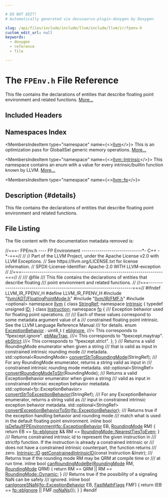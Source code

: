 ```yaml
---

# DO NOT EDIT!
# Automatically generated via docusaurus-plugin-doxygen by Doxygen.

slug: /api/files/include/include/llvm/include/llvm/ir/fpenv-h
custom_edit_url: null
keywords:
  - doxygen
  - reference
  - file

---
```





# The `FPEnv.h` File Reference

<DoxygenPage pluginConfig={pluginConfig}>

This file contains the declarations of entities that describe floating point environment and related functions. <a href="#details">More...</a>

## Included Headers

<IncludesList>
<IncludesListItem
  filePath="llvm/ADT/FloatingPointMode.h"
  permalink="/docs/api/files/include/include/llvm/include/llvm/adt/floatingpointmode-h"
  isLocal="true" />
<IncludesListItem
  filePath="llvm/IR/FMF.h"
  permalink="/docs/api/files/include/include/llvm/include/llvm/ir/fmf-h"
  isLocal="true" />
<IncludesListItem
  filePath="optional"
  permalink=""
  isLocal="false" />
</IncludesList>

## Namespaces Index

<MembersIndex>

<MembersIndexItem
  type="namespace"
  name={<><a href="/docs/api/namespaces/llvm">llvm</a></>}>
This is an optimization pass for GlobalISel generic memory operations. <a href="/docs/api/namespaces/llvm/#details">More...</a>
</MembersIndexItem>

<MembersIndexItem
  type="namespace"
  name={<><a href="/docs/api/namespaces/llvm/intrinsic">llvm::Intrinsic</a></>}>
This namespace contains an enum with a value for every intrinsic/builtin function known by LLVM. <a href="/docs/api/namespaces/llvm/intrinsic/#details">More...</a>
</MembersIndexItem>

<MembersIndexItem
  type="namespace"
  name={<><a href="/docs/api/namespaces/llvm/fp">llvm::fp</a></>}>
</MembersIndexItem>

</MembersIndex>

## Description {#details}

This file contains the declarations of entities that describe floating point environment and related functions.

## File Listing

The file content with the documentation metadata removed is:

<ProgramListing>

<Link id="l00001" /><CodeLine lineNumber="1"><span class="doxyHighlightComment">//===- FPEnv.h ---- FP Environment ------------------------------&#42;- C++ -&#42;-===//</span></CodeLine>
<Link id="l00002" /><CodeLine lineNumber="2"><span class="doxyHighlightComment">//</span></CodeLine>
<Link id="l00003" /><CodeLine lineNumber="3"><span class="doxyHighlightComment">// Part of the LLVM Project, under the Apache License v2.0 with LLVM Exceptions.</span></CodeLine>
<Link id="l00004" /><CodeLine lineNumber="4"><span class="doxyHighlightComment">// See https://llvm.org/LICENSE.txt for license information.</span></CodeLine>
<Link id="l00005" /><CodeLine lineNumber="5"><span class="doxyHighlightComment">// SPDX-License-Identifier: Apache-2.0 WITH LLVM-exception</span></CodeLine>
<Link id="l00006" /><CodeLine lineNumber="6"><span class="doxyHighlightComment">//</span></CodeLine>
<Link id="l00007" /><CodeLine lineNumber="7"><span class="doxyHighlightComment">//===----------------------------------------------------------------------===//</span></CodeLine>
<Link id="l00008" /><CodeLine lineNumber="8"><span class="doxyHighlightComment">//</span></CodeLine>
<Link id="l00009" /><CodeLine lineNumber="9"><span class="doxyHighlightComment">/// @file</span></CodeLine>
<Link id="l00010" /><CodeLine lineNumber="10"><span class="doxyHighlightComment">/// This file contains the declarations of entities that describe floating</span></CodeLine>
<Link id="l00011" /><CodeLine lineNumber="11"><span class="doxyHighlightComment">/// point environment and related functions.</span></CodeLine>
<Link id="l00012" /><CodeLine lineNumber="12"><span class="doxyHighlightComment">//</span></CodeLine>
<Link id="l00013" /><CodeLine lineNumber="13"><span class="doxyHighlightComment">//===----------------------------------------------------------------------===//</span></CodeLine>
<Link id="l00014" /><CodeLine lineNumber="14"></CodeLine>
<Link id="l00015" /><CodeLine lineNumber="15"><span class="doxyHighlightPreprocessor">#ifndef LLVM&#95;IR&#95;FPENV&#95;H</span></CodeLine>
<Link id="l00016" /><CodeLine lineNumber="16"><span class="doxyHighlightPreprocessor">#define LLVM&#95;IR&#95;FPENV&#95;H</span></CodeLine>
<Link id="l00017" /><CodeLine lineNumber="17"></CodeLine>
<Link id="l00018" /><CodeLine lineNumber="18"><span class="doxyHighlightPreprocessor">#include &quot;<a href="/docs/api/files/include/include/llvm/include/llvm/adt/floatingpointmode-h">llvm/ADT/FloatingPointMode.h</a>&quot;</span></CodeLine>
<Link id="l00019" /><CodeLine lineNumber="19"><span class="doxyHighlightPreprocessor">#include &quot;<a href="/docs/api/files/include/include/llvm/include/llvm/ir/fmf-h">llvm/IR/FMF.h</a>&quot;</span></CodeLine>
<Link id="l00020" /><CodeLine lineNumber="20"><span class="doxyHighlightPreprocessor">#include &lt;optional&gt;</span></CodeLine>
<Link id="l00021" /><CodeLine lineNumber="21"></CodeLine>
<Link id="l00022" /><CodeLine lineNumber="22"><span class="doxyHighlightKeyword">namespace </span><span class="doxyHighlight"><a href="/docs/api/namespaces/llvm">llvm</a> &#123;</span></CodeLine>
<Link id="l00023" /><CodeLine lineNumber="23"><span class="doxyHighlightKeyword">class </span><span class="doxyHighlight"><a href="/docs/api/classes/llvm/stringref">StringRef</a>;</span></CodeLine>
<Link id="l00024" /><CodeLine lineNumber="24"></CodeLine>
<Link id="l00025" /><CodeLine lineNumber="25"><span class="doxyHighlightKeyword">namespace </span><span class="doxyHighlight"><a href="/docs/api/namespaces/llvm/intrinsic">Intrinsic</a> &#123;</span></CodeLine>
<Link id="l00026" /><CodeLine lineNumber="26"><span class="doxyHighlightKeyword">typedef</span><span class="doxyHighlight"> </span><span class="doxyHighlightKeywordType">unsigned</span><span class="doxyHighlight"> <a href="/docs/api/namespaces/llvm/intrinsic/#a80add6b3b1cdaec560907995127adc16">ID</a>;</span></CodeLine>
<Link id="l00027" /><CodeLine lineNumber="27"><span class="doxyHighlight">&#125;</span></CodeLine>
<Link id="l00028" /><CodeLine lineNumber="28"></CodeLine>
<Link id="l00029" /><CodeLine lineNumber="29"><span class="doxyHighlightKeyword">class </span><span class="doxyHighlight"><a href="/docs/api/classes/llvm/instruction">Instruction</a>;</span></CodeLine>
<Link id="l00030" /><CodeLine lineNumber="30"></CodeLine>
<Link id="l00031" /><CodeLine lineNumber="31" lineLink="/docs/api/namespaces/llvm/fp"><span class="doxyHighlightKeyword">namespace </span><span class="doxyHighlight"><a href="/docs/api/namespaces/llvm/fp">fp</a> &#123;</span></CodeLine>
<Link id="l00032" /><CodeLine lineNumber="32"></CodeLine>
<Link id="l00033" /><CodeLine lineNumber="33"><span class="doxyHighlightComment">/// Exception behavior used for floating point operations.</span></CodeLine>
<Link id="l00034" /><CodeLine lineNumber="34"><span class="doxyHighlightComment">///</span></CodeLine>
<Link id="l00035" /><CodeLine lineNumber="35"><span class="doxyHighlightComment">/// Each of these values correspond to some metadata argument value of a</span></CodeLine>
<Link id="l00036" /><CodeLine lineNumber="36"><span class="doxyHighlightComment">/// constrained floating point intrinsic. See the LLVM Language Reference Manual</span></CodeLine>
<Link id="l00037" /><CodeLine lineNumber="37"><span class="doxyHighlightComment">/// for details.</span></CodeLine>
<Link id="l00038" /><CodeLine lineNumber="38" lineLink="/docs/api/namespaces/llvm/fp/#a51c5e09b2604faec548aef87bd482630"><span class="doxyHighlightKeyword">enum</span><span class="doxyHighlight"> <a href="/docs/api/namespaces/llvm/fp/#a51c5e09b2604faec548aef87bd482630">ExceptionBehavior</a> : uint8&#95;t &#123;</span></CodeLine>
<Link id="l00039" /><CodeLine lineNumber="39" lineLink="/docs/api/namespaces/llvm/fp/#a51c5e09b2604faec548aef87bd482630ad8009e7c0ce2967115e856052243ac62"><span class="doxyHighlight">  <a href="/docs/api/namespaces/llvm/fp/#a51c5e09b2604faec548aef87bd482630ad8009e7c0ce2967115e856052243ac62">ebIgnore</a>,  </span><span class="doxyHighlightComment">///&lt; This corresponds to &quot;fpexcept.ignore&quot;.</span></CodeLine>
<Link id="l00040" /><CodeLine lineNumber="40" lineLink="/docs/api/namespaces/llvm/fp/#a51c5e09b2604faec548aef87bd482630ac0971b3e4cf010afada5a9673a705e48"><span class="doxyHighlight">  <a href="/docs/api/namespaces/llvm/fp/#a51c5e09b2604faec548aef87bd482630ac0971b3e4cf010afada5a9673a705e48">ebMayTrap</a>, </span><span class="doxyHighlightComment">///&lt; This corresponds to &quot;fpexcept.maytrap&quot;.</span></CodeLine>
<Link id="l00041" /><CodeLine lineNumber="41" lineLink="/docs/api/namespaces/llvm/fp/#a51c5e09b2604faec548aef87bd482630a5dfc3e95e600e911e26874be1f27dba7"><span class="doxyHighlight">  <a href="/docs/api/namespaces/llvm/fp/#a51c5e09b2604faec548aef87bd482630a5dfc3e95e600e911e26874be1f27dba7">ebStrict</a>   </span><span class="doxyHighlightComment">///&lt; This corresponds to &quot;fpexcept.strict&quot;.</span></CodeLine>
<Link id="l00042" /><CodeLine lineNumber="42"><span class="doxyHighlight">&#125;;</span></CodeLine>
<Link id="l00043" /><CodeLine lineNumber="43"></CodeLine>
<Link id="l00044" /><CodeLine lineNumber="44"><span class="doxyHighlight">&#125;</span></CodeLine>
<Link id="l00045" /><CodeLine lineNumber="45"></CodeLine>
<Link id="l00046" /><CodeLine lineNumber="46"><span class="doxyHighlightComment">/// Returns a valid RoundingMode enumerator when given a string</span></CodeLine>
<Link id="l00047" /><CodeLine lineNumber="47"><span class="doxyHighlightComment">/// that is valid as input in constrained intrinsic rounding mode</span></CodeLine>
<Link id="l00048" /><CodeLine lineNumber="48"><span class="doxyHighlightComment">/// metadata.</span></CodeLine>
<Link id="l00049" /><CodeLine lineNumber="49"><span class="doxyHighlight">std::optional&lt;RoundingMode&gt; <a href="/docs/api/namespaces/llvm/#ac8070537f4f31ef2b969d570ee70d6fa">convertStrToRoundingMode</a>(StringRef);</span></CodeLine>
<Link id="l00050" /><CodeLine lineNumber="50"></CodeLine>
<Link id="l00051" /><CodeLine lineNumber="51"><span class="doxyHighlightComment">/// For any RoundingMode enumerator, returns a string valid as input in</span></CodeLine>
<Link id="l00052" /><CodeLine lineNumber="52"><span class="doxyHighlightComment">/// constrained intrinsic rounding mode metadata.</span></CodeLine>
<Link id="l00053" /><CodeLine lineNumber="53"><span class="doxyHighlight">std::optional&lt;StringRef&gt; <a href="/docs/api/namespaces/llvm/#a2f4c887b564c061a96777eeb4c156211">convertRoundingModeToStr</a>(RoundingMode);</span></CodeLine>
<Link id="l00054" /><CodeLine lineNumber="54"></CodeLine>
<Link id="l00055" /><CodeLine lineNumber="55"><span class="doxyHighlightComment">/// Returns a valid ExceptionBehavior enumerator when given a string</span></CodeLine>
<Link id="l00056" /><CodeLine lineNumber="56"><span class="doxyHighlightComment">/// valid as input in constrained intrinsic exception behavior metadata.</span></CodeLine>
<Link id="l00057" /><CodeLine lineNumber="57"><span class="doxyHighlight">std::optional&lt;fp::ExceptionBehavior&gt; <a href="/docs/api/namespaces/llvm/#aab775fc8630b56ff01ffc4624fed3a87">convertStrToExceptionBehavior</a>(StringRef);</span></CodeLine>
<Link id="l00058" /><CodeLine lineNumber="58"></CodeLine>
<Link id="l00059" /><CodeLine lineNumber="59"><span class="doxyHighlightComment">/// For any ExceptionBehavior enumerator, returns a string valid as</span></CodeLine>
<Link id="l00060" /><CodeLine lineNumber="60"><span class="doxyHighlightComment">/// input in constrained intrinsic exception behavior metadata.</span></CodeLine>
<Link id="l00061" /><CodeLine lineNumber="61"><span class="doxyHighlight">std::optional&lt;StringRef&gt; <a href="/docs/api/namespaces/llvm/#a6b8533ebb12374eafbbaf1b14df1e3ac">convertExceptionBehaviorToStr</a>(<a href="/docs/api/namespaces/llvm/fp/#a51c5e09b2604faec548aef87bd482630">fp::ExceptionBehavior</a>);</span></CodeLine>
<Link id="l00062" /><CodeLine lineNumber="62"></CodeLine>
<Link id="l00063" /><CodeLine lineNumber="63"><span class="doxyHighlightComment">/// Returns true if the exception handling behavior and rounding mode</span></CodeLine>
<Link id="l00064" /><CodeLine lineNumber="64"><span class="doxyHighlightComment">/// match what is used in the default floating point environment.</span></CodeLine>
<Link id="l00065" /><CodeLine lineNumber="65" lineLink="/docs/api/namespaces/llvm/#a28294e7b4ae05afa8858fd6496f3ff12"><span class="doxyHighlightKeyword">inline</span><span class="doxyHighlight"> </span><span class="doxyHighlightKeywordType">bool</span><span class="doxyHighlight"> <a href="/docs/api/namespaces/llvm/#a28294e7b4ae05afa8858fd6496f3ff12">isDefaultFPEnvironment</a>(<a href="/docs/api/namespaces/llvm/fp/#a51c5e09b2604faec548aef87bd482630">fp::ExceptionBehavior</a> EB, <a href="/docs/api/namespaces/llvm/#ab7af0c09900daed62bbdb01dba180f7c">RoundingMode</a> RM) &#123;</span></CodeLine>
<Link id="l00066" /><CodeLine lineNumber="66"><span class="doxyHighlight">  </span><span class="doxyHighlightKeywordFlow">return</span><span class="doxyHighlight"> EB == <a href="/docs/api/namespaces/llvm/fp/#a51c5e09b2604faec548aef87bd482630ad8009e7c0ce2967115e856052243ac62">fp::ebIgnore</a> &amp;&amp; RM == <a href="/docs/api/namespaces/llvm/#ab7af0c09900daed62bbdb01dba180f7ca44467144e3b6bdac3e85ef6f90e7d832">RoundingMode::NearestTiesToEven</a>;</span></CodeLine>
<Link id="l00067" /><CodeLine lineNumber="67"><span class="doxyHighlight">&#125;</span></CodeLine>
<Link id="l00068" /><CodeLine lineNumber="68"></CodeLine>
<Link id="l00069" /><CodeLine lineNumber="69"><span class="doxyHighlightComment">/// Returns constrained intrinsic id to represent the given instruction in</span></CodeLine>
<Link id="l00070" /><CodeLine lineNumber="70"><span class="doxyHighlightComment">/// strictfp function. If the instruction is already a constrained intrinsic or</span></CodeLine>
<Link id="l00071" /><CodeLine lineNumber="71"><span class="doxyHighlightComment">/// does not have a constrained intrinsic counterpart, the function returns</span></CodeLine>
<Link id="l00072" /><CodeLine lineNumber="72"><span class="doxyHighlightComment">/// zero.</span></CodeLine>
<Link id="l00073" /><CodeLine lineNumber="73"><span class="doxyHighlight"><a href="/docs/api/namespaces/llvm/intrinsic/#a80add6b3b1cdaec560907995127adc16">Intrinsic::ID</a> <a href="/docs/api/namespaces/llvm/#a8fc51f3b43eb780b3a2bcd8ef027288d">getConstrainedIntrinsicID</a>(</span><span class="doxyHighlightKeyword">const</span><span class="doxyHighlight"> Instruction &amp;Instr);</span></CodeLine>
<Link id="l00074" /><CodeLine lineNumber="74"></CodeLine>
<Link id="l00075" /><CodeLine lineNumber="75"><span class="doxyHighlightComment">/// Returns true if the rounding mode RM may be QRM at compile time or</span></CodeLine>
<Link id="l00076" /><CodeLine lineNumber="76"><span class="doxyHighlightComment">/// at run time.</span></CodeLine>
<Link id="l00077" /><CodeLine lineNumber="77" lineLink="/docs/api/namespaces/llvm/#a4137d83a9e8406ca72d0b668108814c5"><span class="doxyHighlightKeyword">inline</span><span class="doxyHighlight"> </span><span class="doxyHighlightKeywordType">bool</span><span class="doxyHighlight"> <a href="/docs/api/namespaces/llvm/#a4137d83a9e8406ca72d0b668108814c5">canRoundingModeBe</a>(<a href="/docs/api/namespaces/llvm/#ab7af0c09900daed62bbdb01dba180f7c">RoundingMode</a> RM, <a href="/docs/api/namespaces/llvm/#ab7af0c09900daed62bbdb01dba180f7c">RoundingMode</a> QRM) &#123;</span></CodeLine>
<Link id="l00078" /><CodeLine lineNumber="78"><span class="doxyHighlight">  </span><span class="doxyHighlightKeywordFlow">return</span><span class="doxyHighlight"> RM == QRM || RM == <a href="/docs/api/namespaces/llvm/#ab7af0c09900daed62bbdb01dba180f7ca971fd8cc345d8bd9f92e9f7d88fdf20c">RoundingMode::Dynamic</a>;</span></CodeLine>
<Link id="l00079" /><CodeLine lineNumber="79"><span class="doxyHighlight">&#125;</span></CodeLine>
<Link id="l00080" /><CodeLine lineNumber="80"></CodeLine>
<Link id="l00081" /><CodeLine lineNumber="81"><span class="doxyHighlightComment">/// Returns true if the possibility of a signaling NaN can be safely</span></CodeLine>
<Link id="l00082" /><CodeLine lineNumber="82"><span class="doxyHighlightComment">/// ignored.</span></CodeLine>
<Link id="l00083" /><CodeLine lineNumber="83" lineLink="/docs/api/namespaces/llvm/#aec4ff9b2beab5c962935042f5b5758dd"><span class="doxyHighlightKeyword">inline</span><span class="doxyHighlight"> </span><span class="doxyHighlightKeywordType">bool</span><span class="doxyHighlight"> <a href="/docs/api/namespaces/llvm/#aec4ff9b2beab5c962935042f5b5758dd">canIgnoreSNaN</a>(<a href="/docs/api/namespaces/llvm/fp/#a51c5e09b2604faec548aef87bd482630">fp::ExceptionBehavior</a> EB, <a href="/docs/api/classes/llvm/fastmathflags">FastMathFlags</a> FMF) &#123;</span></CodeLine>
<Link id="l00084" /><CodeLine lineNumber="84"><span class="doxyHighlight">  </span><span class="doxyHighlightKeywordFlow">return</span><span class="doxyHighlight"> (EB == <a href="/docs/api/namespaces/llvm/fp/#a51c5e09b2604faec548aef87bd482630ad8009e7c0ce2967115e856052243ac62">fp::ebIgnore</a> || FMF.<a href="/docs/api/classes/llvm/fastmathflags/#ac1d140361490d7847edf0c7503e3188a">noNaNs</a>());</span></CodeLine>
<Link id="l00085" /><CodeLine lineNumber="85"><span class="doxyHighlight">&#125;</span></CodeLine>
<Link id="l00086" /><CodeLine lineNumber="86"><span class="doxyHighlight">&#125;</span></CodeLine>
<Link id="l00087" /><CodeLine lineNumber="87"><span class="doxyHighlightPreprocessor">#endif</span></CodeLine>

</ProgramListing>


</DoxygenPage>
